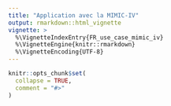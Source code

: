 ```yaml
---
title: "Application avec la MIMIC-IV"
output: rmarkdown::html_vignette
vignette: >
  %\VignetteIndexEntry{FR_use_case_mimic_iv}
  %\VignetteEngine{knitr::rmarkdown}
  %\VignetteEncoding{UTF-8}
---
```


```r
knitr::opts_chunk$set(
  collapse = TRUE,
  comment = "#>"
)
```